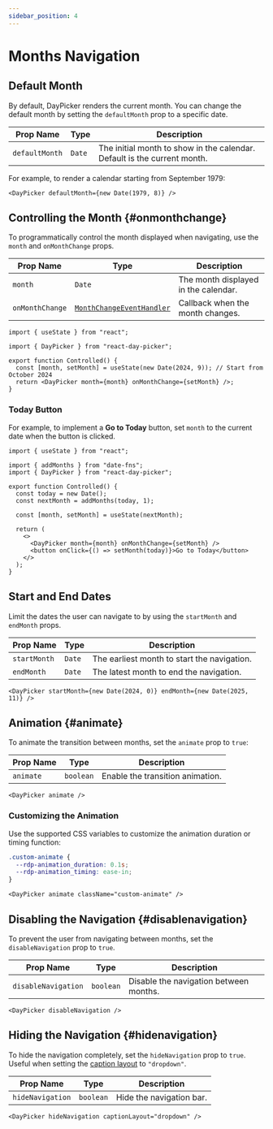 ```yaml
---
sidebar_position: 4
---
```


# Months Navigation

## Default Month

By default, DayPicker renders the current month. You can change the default month by setting the `defaultMonth` prop to a specific date.

| Prop Name      | Type   | Description                                                              |
| -------------- | ------ | ------------------------------------------------------------------------ |
| `defaultMonth` | `Date` | The initial month to show in the calendar. Default is the current month. |

For example, to render a calendar starting from September 1979:

```tsx
<DayPicker defaultMonth={new Date(1979, 8)} />
```

<BrowserWindow>
  <Examples.DefaultMonth />
</BrowserWindow>

## Controlling the Month {#onmonthchange}

To programmatically control the month displayed when navigating, use the `month` and `onMonthChange` props.

| Prop Name       | Type                                                                        | Description                          |
| --------------- | --------------------------------------------------------------------------- | ------------------------------------ |
| `month`         | `Date`                                                                      | The month displayed in the calendar. |
| `onMonthChange` | [`MonthChangeEventHandler`](../api/type-aliases/MonthChangeEventHandler.md) | Callback when the month changes.     |

```tsx
import { useState } from "react";

import { DayPicker } from "react-day-picker";

export function Controlled() {
  const [month, setMonth] = useState(new Date(2024, 9)); // Start from October 2024
  return <DayPicker month={month} onMonthChange={setMonth} />;
}
```

### Today Button

For example, to implement a <strong>Go to Today</strong> button, set `month` to the current date when the button is clicked.

```tsx
import { useState } from "react";

import { addMonths } from "date-fns";
import { DayPicker } from "react-day-picker";

export function Controlled() {
  const today = new Date();
  const nextMonth = addMonths(today, 1);

  const [month, setMonth] = useState(nextMonth);

  return (
    <>
      <DayPicker month={month} onMonthChange={setMonth} />
      <button onClick={() => setMonth(today)}>Go to Today</button>
    </>
  );
}
```

<BrowserWindow>
  <Examples.Controlled />
</BrowserWindow>

## Start and End Dates

Limit the dates the user can navigate to by using the `startMonth` and `endMonth` props.

| Prop Name    | Type   | Description                                 |
| ------------ | ------ | ------------------------------------------- |
| `startMonth` | `Date` | The earliest month to start the navigation. |
| `endMonth`   | `Date` | The latest month to end the navigation.     |

```tsx
<DayPicker startMonth={new Date(2024, 0)} endMonth={new Date(2025, 11)} />
```

<BrowserWindow>
  <Examples.StartEndMonths />
</BrowserWindow>

## Animation {#animate}

To animate the transition between months, set the `animate` prop to `true`:

| Prop Name | Type      | Description                      |
| --------- | --------- | -------------------------------- |
| `animate` | `boolean` | Enable the transition animation. |

```tsx
<DayPicker animate />
```

<BrowserWindow>
  <Examples.Animate />
</BrowserWindow>

### Customizing the Animation

Use the supported CSS variables to customize the animation duration or timing function:

```css
.custom-animate {
  --rdp-animation_duration: 0.1s;
  --rdp-animation_timing: ease-in;
}
```

```tsx
<DayPicker animate className="custom-animate" />
```

## Disabling the Navigation {#disablenavigation}

To prevent the user from navigating between months, set the `disableNavigation` prop to `true`.

| Prop Name           | Type      | Description                            |
| ------------------- | --------- | -------------------------------------- |
| `disableNavigation` | `boolean` | Disable the navigation between months. |

```tsx
<DayPicker disableNavigation />
```

<BrowserWindow>
  <Examples.DisableNavigation />
</BrowserWindow>

## Hiding the Navigation {#hidenavigation}

To hide the navigation completely, set the `hideNavigation` prop to `true`. Useful when setting the [caption layout](./customization.mdx#caption-layouts) to `"dropdown"`.

| Prop Name        | Type      | Description              |
| ---------------- | --------- | ------------------------ |
| `hideNavigation` | `boolean` | Hide the navigation bar. |

```tsx
<DayPicker hideNavigation captionLayout="dropdown" />
```

<BrowserWindow>
  <Examples.HideNavigation />
</BrowserWindow>
